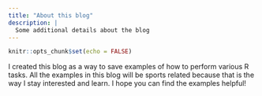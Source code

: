 ```yaml
---
title: "About this blog"
description: |
  Some additional details about the blog
---
```


```r
knitr::opts_chunk$set(echo = FALSE)
```

I created this blog as a way to save examples of how to perform various R tasks.  All the examples in this blog will be sports related because that is the way I stay interested and learn.  I hope you can find the examples helpful!
